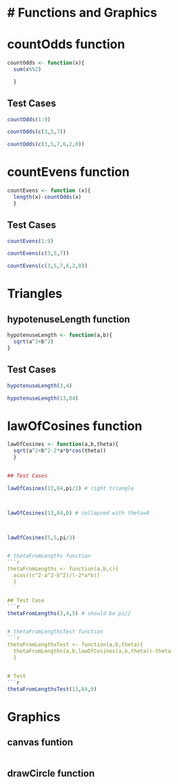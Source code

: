 # Functions and Graphics
========================================================

# countOdds function
```r
countOdds <- function(x){
  sum(x%%2)

  }
```
 
## Test Cases
```r
countOdds(1:9)
```

```r
countOdds(c(3,5,7))
```

```r
countOdds(c(3,5,7,6,2,0))
```

# countEvens function
```r
countEvens <- function (x){
  length(x)-countOdds(x)
  }
```

## Test Cases
```r
countEvens(1:9)
```

```r
countEvens(c(3,5,7))
```

```r
countEvens(c(3,5,7,6,2,0))
```

# Triangles
## hypotenuseLength function
```r
hypotenuseLength <- function(a,b){
  sqrt(a^2+b^2)
}
```

## Test Cases
```r
hypotenuseLength(3,4)
```

```r
hypotenuseLength(13,84)
```

# lawOfCosines function
```r
lawOfCosines <- function(a,b,theta){
  sqrt(a^2+b^2-2*a*b*cos(theta))
  }


## Test Cases

lawOfCosines(13,84,pi/2) # right triangle



lawOfCosines(13,84,0) # collapsed with theta=0



lawOfCosines(5,5,pi/3)


# thetaFromLengths function
```r
thetaFromLengths <- function(a,b,c){
  acos((c^2-a^2-b^2)/(-2*a*b))
  }


## Test Case
```r
thetaFromLengths(3,4,5) # should be pi/2


# thetaFromLengthsTest function
```r
thetaFromLengthsTest <- function(a,b,theta){
  thetaFromLengths(a,b,lawOfCosines(a,b,theta))-theta
  }


# Test
```r
thetaFromLengthsTest(13,84,0)
```
# Graphics

## canvas funtion
```r

```

## drawCircle function
```r

```
 


